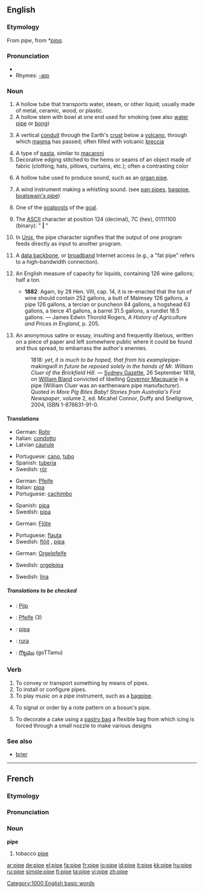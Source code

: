 {{wikipedia}}
==English==

===Etymology===
From {{OE.}} ''pipe'', from {{VL.}} ''*[[pipa]]''.

===Pronunciation===
*{{audio|en-us-pipe.ogg|Audio (US)}}
*Rhymes: [[Rhymes:English:-aɪp|-aɪp]]

===Noun===
{{en-noun}}

# A hollow tube that transports water, steam, or other liquid; usually made of metal, ceramic, wood, or plastic.
# A hollow stem with bowl at one end used for smoking (see also [[water pipe]] or [[bong]])
# {{geology}} A vertical [[conduit]] through the Earth's [[crust]] below a [[volcano]], through which [[magma]] has passed; often filled with volcanic [[breccia]]
# A type of [[pasta]], similar to [[macaroni]]
# Decorative edging stitched to the hems or seams of an object made of fabric (clothing, hats, pillows, curtains, etc.); often a contrasting color
# {{music}} A hollow tube used to produce sound, such as an [[organ pipe]].
# {{music}} A wind instrument making a whistling sound. (see [[pan pipes]], [[bagpipe]], [[boatswain's pipe]])
# {{lacrosse}} One of the [[goalpost]]s of the [[goal]].
# {{computing}} The [[ASCII]] character at position 124 (decimal), 7C (hex), 01111100 (binary): " '''|''' "
# {{computing}} In [[Unix]], the pipe character signifies that the output of one program feeds directly as input to another program.
# {{context|computing|slang}} A [[data backbone]], or [[broadband]] Internet access (e.g., a "fat pipe" refers to a high-bandwidth connection).
# {{obsolete}} An English measure of capacity for liquids, containing 126 wine gallons; half a ton.
#* '''1882''': Again, by 28 Hen. VIII, cap. 14, it is re-enacted that the tun of wine should contain 252 gallons, a butt of Malmsey 126 gallons, a pipe 126 gallons, a tercian or puncheon 84 gallons, a hogshead 63 gallons, a tierce 41 gallons, a barrel 31.5 gallons, a rundlet 18.5 gallons. &mdash; James Edwin Thorold Rogers, ''A History of Agriculture and Prices in England'', p. 205.
# {{context|AU|colloquial|obsolete}} An anonymous satire or essay, insulting and frequently libelous, written on a piece of paper and left somewhere public where it could be found and thus spread, to embarrass the author's enemies.
#: 1818: ''yet, it is much to be hoped, that from his example ''pipe-making''<!-- NB italics in the original --> will in future be reposed solely in the hands of Mr. William Cluer of the Brickfield Hill.'' &mdash; [[w:Sydney Gazette|Sydney Gazette]], 26 September 1818, on [[w:William Bland|William Bland]] convicted of libelling [[w:Lachlan Macquarie|Governor Macquarie]] in a pipe (William Cluer was an earthenware pipe manufacturer).  Quoted in ''More Pig Bites Baby! Stories from Australia's First Newspaper'', volume 2, ed. Micahel Connor, Duffy and Snellgrove, 2004, ISBN 1-876631-91-0.

====Translations====
{{trans-top|hollow tube}}
*German: [[Rohr]] {{n}}
*Italian: [[condotto]] {{m}}
*Latvian [[caurule]] {{f}}
{{trans-mid}}
*Portuguese: [[cano]], [[tubo]] {{m}}
*Spanish: [[tuberia]] {{f}}
*Swedish: [[rör]] {{n}}
{{trans-bottom}}

{{trans-top|smoking tool}}
*German: [[Pfeife]] {{f}}
*Italian: [[pipa]] {{f}}
*Portuguese: [[cachimbo]] {{m}}
{{trans-mid}}
*Spanish: [[pipa]] {{f}}
*Swedish: [[pipa]] {{c}}
{{trans-bottom}}

{{trans-top|musical instrument}}
*German: [[Flöte]] {{f}}
{{trans-mid}}
*Portuguese: [[flauta]] {{f}}
*Swedish: [[flöjt]] {{c}}, [[pipa]] {{c}}
{{trans-bottom}}

{{trans-top|organ pipe}}
*German: [[Orgelpfeife]] {{f}}
{{trans-mid}}
*Swedish: [[orgelpipa]] {{c}}
{{trans-bottom}}

{{trans-top|computing slang}}
{{trans-mid}}
*Swedish: [[lina]] {{c}}
{{trans-bottom}}

=====Translations to be checked=====
<!--Remove this section once all of the translations below have been moved into the tables above.-->
{{checktrans}}

*{{ttbc|Dutch}}: [[Pijp]]
*{{ttbc|German}}: [[Pfeife]] {{f}} (3)
*{{ttbc|Hungarian}}: [[pipa]]
*{{ttbc|Polish}}: [[rura]] {{f}}
*{{ttbc|Telugu}}: [[గొట్టము]] (goTTamu)

===Verb===
{{en-verb|pip|ing}}

# To convey or transport something by means of pipes.
# To install or configure pipes.
# To play music on a pipe instrument, such as a [[bagpipe]].
# {{nautical}} To signal or order by a note pattern on a bosun's pipe.
# To decorate a cake using a [[pastry bag]] a flexible bag from which icing is forced through a small nozzle to make various designs

===See also===
*[[brier]]

[[Category:1000 English basic words]]

----

==French==

===Etymology===

===Pronunciation===
{{IPA|pip}}

===Noun===
'''pipe''' {{f}}

# tobacco [[#English|pipe]]

[[ar:pipe]]
[[de:pipe]]
[[el:pipe]]
[[fa:pipe]]
[[fr:pipe]]
[[io:pipe]]
[[id:pipe]]
[[it:pipe]]
[[kk:pipe]]
[[hu:pipe]]
[[ru:pipe]]
[[simple:pipe]]
[[fi:pipe]]
[[ta:pipe]]
[[vi:pipe]]
[[zh:pipe]]